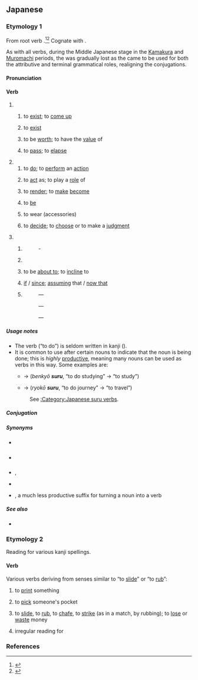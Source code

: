 {{also|ずる}}
==Japanese==

===Etymology 1===
{{ja-kanjitab|alt=為る}}
From {{inh|ja|ojp|-}} root verb {{m|ja|す|tr=su||to do}}.<ref name="KDJ">{{R:Kokugo Dai Jiten}}</ref><ref name="DJR">{{R:Daijirin}}</ref> Cognate with {{cog|ryu|すん|tr=sun}}.

As with all verbs, during the Middle Japanese stage in the [[w:Kamakura period|Kamakura]] and [[w:Muromachi period|Muromachi]] periods, the {{m|ja|終止形|tr=shūshikei||terminal or sentence-ending form}} was gradually lost as the {{m|ja|連体形|tr=rentaikei||attributive form}} came to be used for both the attributive and terminal grammatical roles, realigning the conjugations.

====Pronunciation====
{{ja-pron|する|acc=h|y=kun|acc_ref=NHK}}
{{ja-ojad}}

====Verb====
{{ja-verb|type=suru|tr=both}}

# {{lb|ja|intransitive}}
## {{q|of inanimate objects}} to [[exist]]; to [[come up]]
##: {{ja-x|稲%光が'''する'''|いな%びかり が '''する'''|Lightning '''occurred'''.}}
##: {{ja-x|におい が '''する'''|'''There is''' a smell.}}
## {{q|of a specified state; of a specified quality}} to [[exist]] {{q|in someone or something}}
##: {{ja-x|がっしり'''した'''骨%組み|がっしり '''した''' ほね%ぐみ|a rigid structure}}
## to be [[worth]]; to have the [[value]] of
##: {{ja-x|五%億円も'''する'''絵|ご%おく えん も '''する''' え|a painting '''worth''' 500 million yen}}
## {{q|of time}} to [[pass]]; to [[elapse]]
##: {{ja-x|一%年も'''すれば'''忘れるだろう|いち%ねん も '''すれば''' わすれる だろう|It will be forgotten '''after''' one year.}}
# {{lb|ja|transitive}}
## to [[do]]; to [[perform]] an [[action]]
##: {{ja-usex|何を'''して'''いますか。|なに を '''して''' います か。|What are you '''doing'''?}}
## to [[act]] as; to play a [[role]] of
##: {{ja-x|私が司%会を'''する'''|わたし が し%かい を '''する'''|I '''am''' the anchorman.}}
## to [[render]]; to [[make]] [[become]]
##: {{n-g|Usually "A {{ja-l|を}} B {{ja-l|に}} / {{ja-l|と}} + {{lang|ja|する}} ", to make A become B.}}
##: {{ja-usex|息子を先生に'''する'''|むすこ を せんせい に '''する'''|He is training his son to '''become''' a teacher.}}
##: {{ja-usex|一人に'''しないで'''|ひとり に '''しないで'''|please don't leave me '''to be''' alone by myself}}
##: {{ja-usex|部屋を綺麗に'''する'''|へや を きれい に '''する'''|to clean up one's room}}
## {{q|to be in a specified state; to have a specified quality}} to [[be]]
##: {{ja-usex|怖い目つきを'''する'''|こわい めつき を '''する'''|to '''have''' an intimidating glare}}
## to wear (accessories)
##: {{ja-usex|ネクタイを'''する'''。|ネクタイ を '''する'''。|I '''wear''' a necktie.}}
## to [[decide]]; to [[choose]] or to make a [[judgment]]
##: {{ja-x|まあ、これでよしと'''しよう'''|まあ、これ で よし と '''しよう'''|Alright, let's '''go with''' that.}}
##: {{ja-x|出場を取りやめに'''する'''|しゅつじょう を とりやめ に '''する'''|I '''decided''' to quit the competition.}}
# {{lb|ja|auxiliary}}
## {{n-g|"Adverb + {{lang|ja|する}} ", forming predicates or attributives from adverbs.}}
##: {{ja-r|いらいら||(''adverb'') irritated}} - {{ja-r|いらいら'''する'''[[気持ち]]|いらいら '''する''' きもち|feeling of irritation}}
## {{n-g|"Verbal noun + emphatic particle (e.g. {{ja-l|は}}, {{ja-l|も}}, {{ja-l|こそ}}, {{ja-l|さえ}}) + {{lang|ja|する}} ", emphasizing the verb.}}
##: {{ja-x|雪は降りは'''した'''が積もらなかった|ゆき は ふり は '''した''' が つもらなかった|It did snow, but the snow did not pile up.}}
## {{n-g|"Volitional form of verb + {{ja-l|と}} + {{lang|ja|する}} ":}} to be [[about to]]; to [[incline]] to
##: {{ja-x|日が沈もうと'''して'''いる|ひ が しずもう と '''して''' いる|The sun is sinking.}}
## {{n-g|" {{ja-l|に}} / {{ja-l|と}} + {{lang|ja|する}} ", to give a condition or standpoint, either real or hypothetical:}} [[if]] / [[since]]; [[assume|assuming]] that / [[now that]]
##: {{ja-x|習%作と'''すれば'''上%々の出来だ|しゅう%さく と '''すれば''' じょう%じょう の でき だ|It is of a considerably good quality as for a practice writing.}}
##: {{ja-x|親と'''して'''は心配するのは当然だ|おや と '''して''' は しんぱい する の は とうぜん だ|It's inevitable to worry about that '''if''' you were the parent.}}
##: {{ja-x|どんなに急いだに'''して'''も間に合わなかっただろう|どんな に いそいだ に '''して''' も ま に あわなかった だろう|It would never have been done in time no matter how hard we had worked.}}
## {{lb|ja|humble}} {{n-g|" {{ja-r|linkto=御|rom=-|御/御|お/ご}} + verbal noun + {{lang|ja|する}} ", a humble form of the verb.}}
##: {{ant|ja|なる}}
##: {{syn|ja|致す}}
##: {{ja-r|届ける|とどける|to deliver}} — {{ja-r|linkto=|お届け'''する'''|お とどけ '''する'''|to deliver|pos=humble}}
##: {{ja-r|伴|とも|company}} — {{ja-r|linkto=|お伴'''します'''|お とも '''します'''|to accompany|pos=humble}}
##: {{ja-r|案内する|あんない する|to guide}} — {{ja-r|linkto=|ご案内'''します'''|ご あんない '''します'''|to guide|pos=humble}}

=====Usage notes=====
* The verb {{lang|ja|する}} (“to do”) is seldom written in kanji ({{ja-l|為る}}).
* It is common to use {{lang|ja|する}} after certain nouns to indicate that the noun is being done; this is ''highly'' [[productive]], meaning many nouns can be used as verbs in this way. Some examples are:
** {{m|ja|勉強|tr=benkyō||studying}} → {{lang|ja|勉強'''する'''}} (''benkyō '''suru''''', “to do studying” → “to study”)
** {{m|ja|旅行|tr=ryokō||journey}} → {{lang|ja|旅行'''する'''}} (''ryokō '''suru''''', “to do journey” → “to travel”)
*: See [[:Category:Japanese suru verbs]].

=====Conjugation=====
{{ja-verbconj-auto|lemma=|kana=
|imperfective=さ・し・せ*
|continuative=し
|terminal=する
|attributive=する
|hypothetical=すれ
|imperative=せよ|imp1_note=¹
|imperative2=しろ|imp2_note=²
|passive=される
|causative=[[させる]]<br>さす
|potential=[[できる]]
|volitional=しよう
|negative=しない
|negative_continuative=せず
|formal=します
|perfective=した
|conjunctive=して
|hypothetical_conditional=すれば
|notes=<small>* The ''sa-'' imperfective occurs in Kansai dialect and in certain set phrases, and forms the base of the passive and causative conjugations ''sareru'', ''saseru'', and ''sasu''. The ''se-'' imperfective occurs in Classical Japanese and in other set phrases, and forms the base of the negative continuative conjugation ''sezu''. The ''shi-'' imperfective is most common in Tokyo-standard everyday modern Japanese for forming the base of the negative conjugation ''shinai''.</small>
¹ <small>Written imperative</small>
² <small>Spoken imperative</small>
}}
{{ja-conj-bungo||irreg-s}}

=====Synonyms=====
* {{sense|to do}} {{ja-r|致す|いたす}} {{qualifier|humble}}
* {{sense|to do}} {{ja-r|やる}} {{qualifier|colloquial}}
* {{sense|to do}} {{ja-r|成す|なす|rom=-}}, {{ja-r|為す|なす}} {{qualifier|somewhat archaic, usage is more limited}}
* {{sense|to do}} {{ja-r|行う|おこなう|to carry out}}
* {{sense|used to make a verb}} {{ja-r|linkto=る|〜る|rom=-ru}}, a much less productive suffix for turning a noun into a verb

=====See also=====
* {{ja-r|す}}

===Etymology 2===
Reading for various kanji spellings.

====Verb====
{{ja-verb}}

Various verbs deriving from senses similar to “to [[slide]]” or “to [[rub]]”:

# {{ja-def|刷る|摺る}} to [[print]] something {{qualifier|from the way the paper would be placed on the printing block and '''rubbed'''}}
# {{ja-def|掏る}} to [[pick]] someone's pocket {{qualifier|possibly from the way a pickpocket must '''slide''' along unnoticed;<ref name="KDJ"/> compare English {{m|en|slick}}}}
# {{ja-def|擦る|摩る|磨る|擂る}} to [[slide]], to [[rub]], to [[chafe]], to [[strike]] (as in a match, by rubbing); to [[lose]] or [[waste]] money
# {{ja-def|剃る}} irregular reading for {{m|ja|剃る|tr=soru||to shave}}

===References===
<references/>

{{cln|ja|suppletive verbs}}